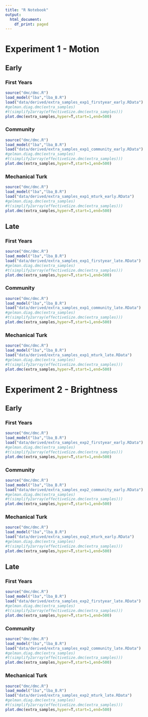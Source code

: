 ```yaml
---
title: "R Notebook"
output:
  html_document:
    df_print: paged
---
```


# Experiment 1 - Motion

## Early

### First Years

```r
source("dmc/dmc.R")
load_model("lba","lba_B.R")
load("data/derived/extra_samples_exp1_firstyear_early.RData")
#gelman.diag.dmc(extra_samples)
#t(simplify2array(effectiveSize.dmc(extra_samples)))
plot.dmc(extra_samples,hyper=T,start=1,end=500)
```

### Community

```r
source("dmc/dmc.R")
load_model("lba","lba_B.R")
load("data/derived/extra_samples_exp1_community_early.RData")
#gelman.diag.dmc(extra_samples)
#t(simplify2array(effectiveSize.dmc(extra_samples)))
plot.dmc(extra_samples,hyper=T,start=1,end=500)
```

### Mechanical Turk

```r
source("dmc/dmc.R")
load_model("lba","lba_B.R")
load("data/derived/extra_samples_exp1_mturk_early.RData")
#gelman.diag.dmc(extra_samples)
#t(simplify2array(effectiveSize.dmc(extra_samples)))
plot.dmc(extra_samples,hyper=T,start=1,end=500)
```

## Late

### First Years

```r
source("dmc/dmc.R")
load_model("lba","lba_B.R")
load("data/derived/extra_samples_exp1_firstyear_late.RData")
#gelman.diag.dmc(extra_samples)
#t(simplify2array(effectiveSize.dmc(extra_samples)))
plot.dmc(extra_samples,hyper=T,start=1,end=500)
```

### Community

```r
source("dmc/dmc.R")
load_model("lba","lba_B.R")
load("data/derived/extra_samples_exp1_community_late.RData")
#gelman.diag.dmc(extra_samples)
#t(simplify2array(effectiveSize.dmc(extra_samples)))
plot.dmc(extra_samples,hyper=T,start=1,end=500)
```

### Mechanical Turk

```r
source("dmc/dmc.R")
load_model("lba","lba_B.R")
load("data/derived/extra_samples_exp1_mturk_late.RData")
#gelman.diag.dmc(extra_samples)
#t(simplify2array(effectiveSize.dmc(extra_samples)))
plot.dmc(extra_samples,hyper=T,start=1,end=500)
```


# Experiment 2 - Brightness

## Early

### First Years

```r
source("dmc/dmc.R")
load_model("lba","lba_B.R")
load("data/derived/extra_samples_exp2_firstyear_early.RData")
#gelman.diag.dmc(extra_samples)
#t(simplify2array(effectiveSize.dmc(extra_samples)))
plot.dmc(extra_samples,hyper=T,start=1,end=500)
```

### Community

```r
source("dmc/dmc.R")
load_model("lba","lba_B.R")
load("data/derived/extra_samples_exp2_community_early.RData")
#gelman.diag.dmc(extra_samples)
#t(simplify2array(effectiveSize.dmc(extra_samples)))
plot.dmc(extra_samples,hyper=T,start=1,end=500)
```

### Mechanical Turk

```r
source("dmc/dmc.R")
load_model("lba","lba_B.R")
load("data/derived/extra_samples_exp2_mturk_early.RData")
#gelman.diag.dmc(extra_samples)
#t(simplify2array(effectiveSize.dmc(extra_samples)))
plot.dmc(extra_samples,hyper=T,start=1,end=500)
```

## Late

### First Years

```r
source("dmc/dmc.R")
load_model("lba","lba_B.R")
load("data/derived/extra_samples_exp2_firstyear_late.RData")
#gelman.diag.dmc(extra_samples)
#t(simplify2array(effectiveSize.dmc(extra_samples)))
plot.dmc(extra_samples,hyper=T,start=1,end=500)
```

### Community

```r
source("dmc/dmc.R")
load_model("lba","lba_B.R")
load("data/derived/extra_samples_exp2_community_late.RData")
#gelman.diag.dmc(extra_samples)
#t(simplify2array(effectiveSize.dmc(extra_samples)))
plot.dmc(extra_samples,hyper=T,start=1,end=500)
```

### Mechanical Turk

```r
source("dmc/dmc.R")
load_model("lba","lba_B.R")
load("data/derived/extra_samples_exp2_mturk_late.RData")
#gelman.diag.dmc(extra_samples)
#t(simplify2array(effectiveSize.dmc(extra_samples)))
plot.dmc(extra_samples,hyper=T,start=1,end=500)
```
